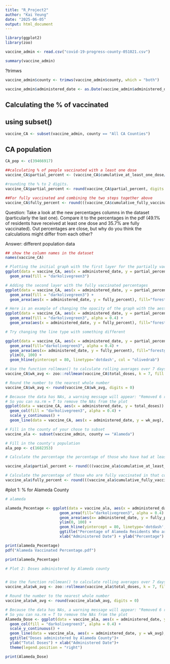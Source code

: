 ```yaml
---
title: "R_Project2"
author: "Kai Yeung"
date: "2025-06-05"
output: html_document
---
```


```r
library(ggplot2)
library(zoo)

vaccine_admin <- read.csv("covid-19-progress-county-051021.csv")

summary(vaccine_admin)
```

?trimws
```r
vaccine_admin$county <- trimws(vaccine_admin$county, which = "both")

vaccine_admin$administered_date <- as.Date(vaccine_admin$administered_date, format = "%Y-%m-%d")
```

## Calculating the % of vaccinated
## using subset()

```r
vaccine_CA <- subset(vaccine_admin, county == "All CA Counties")
```

## CA population

```r
CA_pop <- c(39466917)

##calculating % of people vaccinated with a least one dose
vaccine_CA$partial_percent <- (vaccine_CA$cumulative_at_least_one_dose/CA_pop)*100

#rounding the % to 2 digits.
vaccine_CA$partial_percent <- round(vaccine_CA$partial_percent, digits = 2)

##For fully vaccinated and combining the two steps together above
vaccine_CA$fully_percent <- round(((vaccine_CA$cumulative_fully_vaccinated/CA_pop)*100), digits = 2)
```

Question: Take a look at the new percentages columns in the dataset (particularly the last one). Compare it to the percentages in the pdf (49.1% of residents have received at least one dose and 35.7% are fully vaccinated). Out percentages are close, but why do you think the calculations might differ from each other?

Answer: different population data

```r
## show the column names in the dataset
names(vaccine_CA)

# Plotting the initial graph with the first layer for the partially vaccinated percentages
ggplot(data = vaccine_CA, aes(x = administered_date, y = partial_percent)) +
  geom_area(fill = "darkolivegreen3")

# Adding the second layer with the fully vaccinated percentages
ggplot(data = vaccine_CA, aes(x = administered_date, y = partial_percent)) +
  geom_area(fill = "darkolivegreen3") + 
  geom_area(aes(x = administered_date, y = fully_percent), fill="forestgreen")

# Here is an example of changing the opacity of the graph with the aesthetic parameter alpha
ggplot(data = vaccine_CA, aes(x = administered_date, y = partial_percent)) +
  geom_area(fill = "darkolivegreen3", alpha = 0.4) + 
  geom_area(aes(x = administered_date, y = fully_percent), fill="forestgreen", alpha = 0.4)
```


```r

# Try changing the line type with something different

ggplot(data = vaccine_CA, aes(x = administered_date, y = partial_percent)) +
  geom_area(fill="darkolivegreen3", alpha = 0.4) + 
  geom_area(aes(x= administered_date, y = fully_percent), fill="forestgreen", alpha = 0.4) +
  ylim(0, 100) +
  geom_hline(yintercept = 80, linetype='dotdash', col = "olivedrab")

```

```r

# Use the function rollmean() to calculate rolling averages over 7 days
vaccine_CA$wk_avg <- zoo::rollmean(vaccine_CA$total_doses, k = 7, fill = NA)

# Round the number to the nearest whole number
vaccine_CA$wk_avg <- round(vaccine_CA$wk_avg, digits = 0)

# Because the data has NAs, a warning message will appear: "Removed 6 row(s) containing missing values (geom_path)"
# So you can na.rm = T to remove the NAs from the plot
ggplot(data = vaccine_CA, aes(x = administered_date, y = total_doses)) +
  geom_col(fill = "darkolivegreen3", alpha = 0.4) +
  scale_y_continuous() +
  geom_line(data = vaccine_CA, aes(x = administered_date, y = wk_avg), na.rm = T, color = "olivedrab")

```

```r
# Fill in the county of your chose to subset
vaccine_ala <- subset(vaccine_admin, county == "Alameda")

# Fill in the county's population
ala_pop <- c(1682353)

# Calculate the percentage the percentage of those who have had at least one dose in that county

vaccine_ala$partial_percent <- round(((vaccine_ala$cumulative_at_least_one_dose/ala_pop)*100), digits = 2)

# Calculate the percentage of those who are fully vaccinated in that county
vaccine_ala$fully_percent <- round(((vaccine_ala$cumulative_fully_vaccinated/ala_pop)*100), digits = 2)

```

#plot 1: % for Alameda County

```r

# alameda

alameda_Pecentage <- ggplot(data = vaccine_ala, aes(x = administered_date, y = partial_percent)) +
                        geom_area(fill="darkolivegreen3", alpha = 0.4) + 
                        geom_area(aes(x= administered_date, y = fully_percent), fill="forestgreen", alpha = 0.4) +
                        ylim(0, 100) +
                        geom_hline(yintercept = 80, linetype='dotdash', col = "olivedrab")+
                        ggtitle("Percentage of Alameda Residents Who are Partially or Fully Vaccinated")+
                        xlab("Administered Date") + ylab("Percentage")

print(alameda_Pecentage)
pdf("Alameda Vaccinated Percentage.pdf")

print(alameda_Pecentage)
```

```r



# Plot 2: Doses administered by Alameda county 


# Use the function rollmean() to calculate rolling averages over 7 days
vaccine_ala$wk_avg <- zoo::rollmean(vaccine_ala$total_doses, k = 7, fill = NA)

# Round the number to the nearest whole number
vaccine_ala$wk_avg <- round(vaccine_ala$wk_avg, digits = 0)

# Because the data has NAs, a warning message will appear: "Removed 6 row(s) containing missing values (geom_path)"
# So you can na.rm = T to remove the NAs from the plot
Alameda_Dose <- ggplot(data = vaccine_ala, aes(x = administered_date, y = total_doses)) +
  geom_col(fill = "darkolivegreen3", alpha = 0.4) +
  scale_y_continuous() +
  geom_line(data = vaccine_ala, aes(x = administered_date, y = wk_avg), na.rm = T, color = "olivedrab")+
  ggtitle("Doses administered by Alameda County")+
  ylab("Total Doses") + xlab("Administered Date")+
  theme(legend.position = "right")

print(Alameda_Dose)
```

